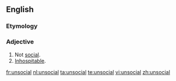 ==English==

===Etymology===
{{prefix|un|social}}

===Adjective===
{{en-adj}}

# Not [[social]].
# [[inhospitable|Inhospitable]].

[[fr:unsocial]]
[[nl:unsocial]]
[[ta:unsocial]]
[[te:unsocial]]
[[vi:unsocial]]
[[zh:unsocial]]